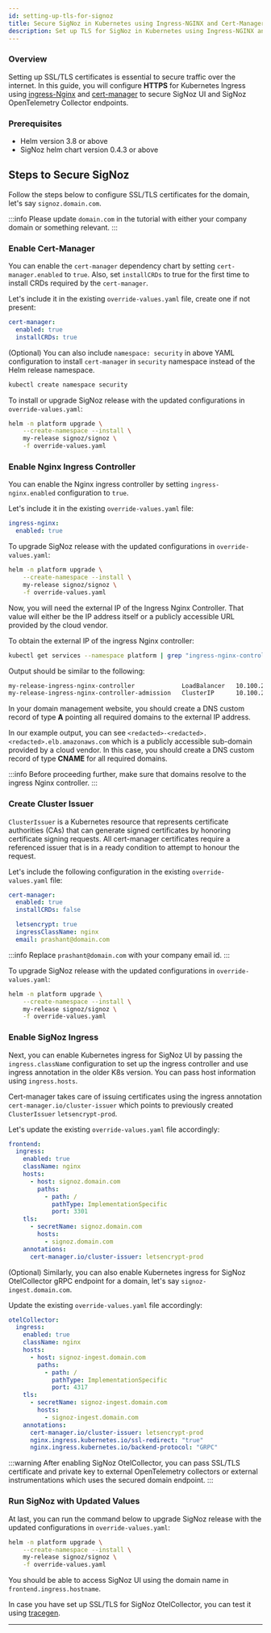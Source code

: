 ```yaml
---
id: setting-up-tls-for-signoz
title: Secure SigNoz in Kubernetes using Ingress-NGINX and Cert-Manager
description: Set up TLS for SigNoz in Kubernetes using Ingress-NGINX and Cert-Manager
---
```


### Overview

Setting up SSL/TLS certificates is essential to secure traffic over the internet.
In this guide, you will configure **HTTPS** for Kubernetes Ingress using [ingress-Nginx][1]
and [cert-manager][2] to secure SigNoz UI and SigNoz OpenTelemetry Collector endpoints.

### Prerequisites

- Helm version 3.8 or above
- SigNoz helm chart version 0.4.3 or above

## Steps to Secure SigNoz

Follow the steps below to configure SSL/TLS certificates for the domain,
let's say `signoz.domain.com`.

:::info
Please update `domain.com` in the tutorial with either your company domain
or something relevant.
:::

### Enable Cert-Manager

You can enable the `cert-manager` dependency chart by setting `cert-manager.enabled`
to `true`. Also, set `installCRDs` to true for the first time to install CRDs
required by the `cert-manager`.

Let's include it in the existing `override-values.yaml` file, create one if not present:

```yaml
cert-manager:
  enabled: true
  installCRDs: true
```

(Optional) You can also include `namespace: security` in above YAML configuration to
install `cert-manager` in `security` namespace instead of the Helm release namespace.

```bash
kubectl create namespace security
```

To install or upgrade SigNoz release with the updated configurations in
`override-values.yaml`:

```bash
helm -n platform upgrade \
    --create-namespace --install \
    my-release signoz/signoz \
    -f override-values.yaml
```

### Enable Nginx Ingress Controller

You can enable the Nginx ingress controller by setting `ingress-nginx.enabled`
configuration to `true`.

Let's include it in the existing `override-values.yaml` file:

```yaml
ingress-nginx:
  enabled: true
```

To upgrade SigNoz release with the updated configurations in
`override-values.yaml`:

```bash
helm -n platform upgrade \
    --create-namespace --install \
    my-release signoz/signoz \
    -f override-values.yaml
```

Now, you will need the external IP of the Ingress Nginx Controller.
That value will either be the IP address itself or a publicly accessible URL
provided by the cloud vendor.

To obtain the external IP of the ingress Nginx controller:

```bash
kubectl get services --namespace platform | grep "ingress-nginx-controller"
```

Output should be similar to the following:

```bash
my-release-ingress-nginx-controller             LoadBalancer   10.100.233.79    <redacted>-<redacted>.<redacted>.elb.amazonaws.com   80:31050/TCP,443:30597/TCP   74m
my-release-ingress-nginx-controller-admission   ClusterIP      10.100.230.14    <none>                                               443/TCP                      74m
```

In your domain management website, you should create a DNS custom record
of type **A** pointing all required domains to the external IP address.

In our example output, you can see `<redacted>-<redacted>.<redacted>.elb.amazonaws.com`
which is a publicly accessible sub-domain provided by a cloud vendor. In this case,
you should create a DNS custom record of type **CNAME** for all required domains.

:::info
Before proceeding further, make sure that domains resolve to the ingress Nginx controller.
:::

### Create Cluster Issuer

`ClusterIssuer` is a Kubernetes resource that represents certificate authorities (CAs)
that can generate signed certificates by honoring certificate signing requests.
All cert-manager certificates require a referenced issuer that is in a ready condition
to attempt to honour the request.

Let's include the following configuration in the existing `override-values.yaml` file:

```yaml
cert-manager:
  enabled: true
  installCRDs: false

  letsencrypt: true
  ingressClassName: nginx
  email: prashant@domain.com
```

:::info
Replace `prashant@domain.com` with your company email id.
:::

To upgrade SigNoz release with the updated configurations in `override-values.yaml`:

```bash
helm -n platform upgrade \
    --create-namespace --install \
    my-release signoz/signoz \
    -f override-values.yaml
```

### Enable SigNoz Ingress

Next, you can enable Kubernetes ingress for SigNoz UI by passing
the `ingress.className` configuration to set up the ingress
controller and use ingress annotation in the older K8s version. You can
pass host information using `ingress.hosts`.

Cert-manager takes care of issuing certificates using the ingress annotation
`cert-manager.io/cluster-issuer` which points to previously created `ClusterIssuer`
`letsencrypt-prod`.

Let's update the existing `override-values.yaml` file accordingly:

```yaml
frontend:
  ingress:
    enabled: true
    className: nginx
    hosts:
      - host: signoz.domain.com
        paths:
          - path: /
            pathType: ImplementationSpecific
            port: 3301
    tls:
      - secretName: signoz.domain.com
        hosts:
          - signoz.domain.com
    annotations:
      cert-manager.io/cluster-issuer: letsencrypt-prod
```

(Optional) Similarly, you can also enable Kubernetes ingress for SigNoz
OtelCollector gRPC endpoint for a domain, let's say `signoz-ingest.domain.com`.

Update the existing `override-values.yaml` file accordingly:

```yaml
otelCollector:
  ingress:
    enabled: true
    className: nginx
    hosts:
      - host: signoz-ingest.domain.com
        paths:
          - path: /
            pathType: ImplementationSpecific
            port: 4317
    tls:
      - secretName: signoz-ingest.domain.com
        hosts:
          - signoz-ingest.domain.com
    annotations:
      cert-manager.io/cluster-issuer: letsencrypt-prod
      nginx.ingress.kubernetes.io/ssl-redirect: "true"
      nginx.ingress.kubernetes.io/backend-protocol: "GRPC"
```

:::warning
After enabling SigNoz OtelCollector, you can pass SSL/TLS certificate and
private key to external OpenTelemetry collectors or external instrumentations
which uses the secured domain endpoint.
:::

### Run SigNoz with Updated Values

At last, you can run the command below to upgrade SigNoz release with
the updated configurations in `override-values.yaml`:

```bash
helm -n platform upgrade \
    --create-namespace --install \
    my-release signoz/signoz \
    -f override-values.yaml
```

You should be able to access SigNoz UI using the domain name in
`frontend.ingress.hostname`.

In case you have set up SSL/TLS for SigNoz OtelCollector,
you can test it using [tracegen][3].

---
[1]: https://github.com/kubernetes/ingress-nginx
[2]: https://github.com/cert-manager/cert-manager
[3]: https://pkg.go.dev/github.com/open-telemetry/opentelemetry-collector-contrib/tracegen#section-readme
